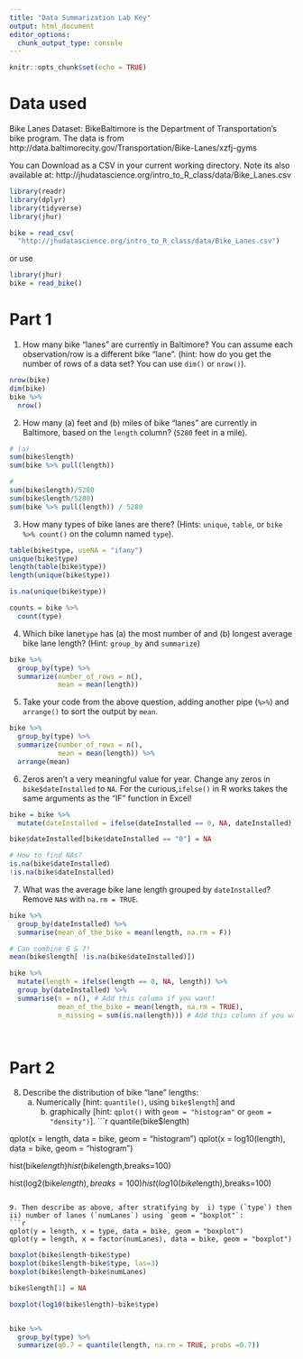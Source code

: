 ```yaml
---
title: "Data Summarization Lab Key"
output: html_document
editor_options: 
  chunk_output_type: console
---
```


```r
knitr::opts_chunk$set(echo = TRUE)
```



# Data used

Bike Lanes Dataset: BikeBaltimore is the Department of Transportation's bike program. 
The data is from http://data.baltimorecity.gov/Transportation/Bike-Lanes/xzfj-gyms

You can Download as a CSV in your current working directory.  Note its also available at: 	http://jhudatascience.org/intro_to_R_class/data/Bike_Lanes.csv 

```r
library(readr)
library(dplyr)
library(tidyverse)
library(jhur)

bike = read_csv(
  "http://jhudatascience.org/intro_to_R_class/data/Bike_Lanes.csv")
```


or use 
```r
library(jhur)
bike = read_bike()
```

# Part 1

1. How many bike "lanes" are currently in Baltimore?  You can assume each observation/row is a different bike "lane".  (hint: how do you get the number of rows of a data set? You can use `dim()` or `nrow()`).
```r
nrow(bike)
dim(bike)
bike %>% 
  nrow()
```

2. How many (a) feet and (b) miles of bike "lanes" are currently in Baltimore, based on the `length` column? (`5280` feet in a mile).

```r
# (a)
sum(bike$length)
sum(bike %>% pull(length))

#
sum(bike$length)/5280
sum(bike$length/5280)
sum(bike %>% pull(length)) / 5280
```

3. How many types of bike lanes are there?   (Hints: `unique`, `table`, or `bike %>% count()` on the column named `type`).
   
```r
table(bike$type, useNA = "ifany")
unique(bike$type)
length(table(bike$type))
length(unique(bike$type))

is.na(unique(bike$type))

counts = bike %>% 
  count(type)
```

4. Which bike lane`type` has (a) the most number of and (b) longest average bike lane length? (Hint: `group_by` and `summarize`)

```r
bike %>% 
  group_by(type) %>% 
  summarize(number_of_rows = n(),
            mean = mean(length))
```

5. Take your code from the above question, adding another pipe (`%>%`) and `arrange()` to sort the output by `mean`.

```r
bike %>% 
  group_by(type) %>% 
  summarize(number_of_rows = n(),
            mean = mean(length)) %>% 
  arrange(mean)
```

6. Zeros aren't a very meaningful value for year. Change any zeros in `bike$dateInstalled` to `NA`. For the curious,`ifelse()` in R works takes the same arguments as the "IF" function in Excel!

```r
bike = bike %>% 
  mutate(dateInstalled = ifelse(dateInstalled == 0, NA, dateInstalled))

bike$dateInstalled[bike$dateInstalled == "0"] = NA

# How to find NAs?
is.na(bike$dateInstalled)
!is.na(bike$dateInstalled)
```

7. What was the average bike lane length grouped by `dateInstalled`? Remove `NA`s with `na.rm = TRUE`.

```r
bike %>%
  group_by(dateInstalled) %>% 
  summarise(mean_of_the_bike = mean(length, na.rm = F))

# Can combine 6 & 7! 
mean(bike$length[ !is.na(bike$dateInstalled)])

bike %>% 
  mutate(length = ifelse(length == 0, NA, length)) %>% 
  group_by(dateInstalled) %>% 
  summarise(n = n(), # Add this column if you want!
            mean_of_the_bike = mean(length, na.rm = TRUE),
            n_missing = sum(is.na(length))) # Add this column if you want!

            
```

# Part 2

8.  Describe the distribution of bike "lane" lengths:
    (a) Numerically [hint: `quantile()`, using `bike$length`] and 
		(b) graphically [hint: `qplot()` with `geom = "histogram"` or `geom = "density")`].
```r
quantile(bike$length)

qplot(x = length, data = bike, geom = "histogram")
qplot(x = log10(length), data = bike, geom = "histogram")

hist(bike$length)
hist(bike$length,breaks=100)

hist(log2(bike$length),breaks=100)
hist(log10(bike$length),breaks=100)
```

9. Then describe as above, after stratifying by  i) type (`type`) then ii) number of lanes (`numLanes`) using `geom = "boxplot"`: 
```r
qplot(y = length, x = type, data = bike, geom = "boxplot")
qplot(y = length, x = factor(numLanes), data = bike, geom = "boxplot")
```

```r
boxplot(bike$length~bike$type)
boxplot(bike$length~bike$type, las=3)
boxplot(bike$length~bike$numLanes)

bike$length[1] = NA

boxplot(log10(bike$length)~bike$type)


bike %>% 
  group_by(type) %>% 
  summarize(q0.7 = quantile(length, na.rm = TRUE, probs =0.7))

```

